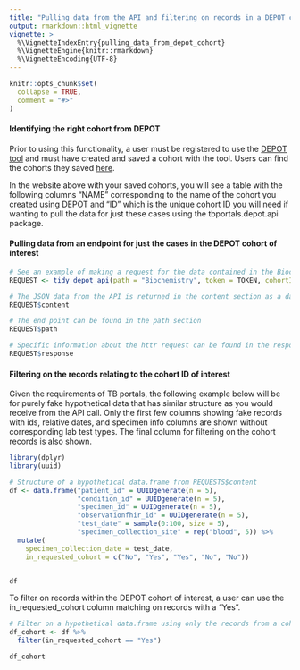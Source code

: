 ```yaml
---
title: "Pulling data from the API and filtering on records in a DEPOT created cohort"
output: rmarkdown::html_vignette
vignette: >
  %\VignetteIndexEntry{pulling_data_from_depot_cohort}
  %\VignetteEngine{knitr::rmarkdown}
  %\VignetteEncoding{UTF-8}
---
```


```r
knitr::opts_chunk$set(
  collapse = TRUE,
  comment = "#>"
)
```

#### Identifying the right cohort from DEPOT

Prior to using this functionality, a user must be registered to use the [DEPOT tool](https://depot.tbportals.niaid.nih.gov) and must have created and saved a cohort with the tool. Users can find the cohorts they saved [here](https://depot.tbportals.niaid.nih.gov/#/saved-cohorts).

In the website above with your saved cohorts, you will see a table with the following columns "NAME" corresponding to the name of the cohort you created using DEPOT and "ID" which is the unique cohort ID you will need if wanting to pull the data for just these cases using the tbportals.depot.api package.

#### Pulling data from an endpoint for just the cases in the DEPOT cohort of interest


```r
# See an example of making a request for the data contained in the Biochemistry end point
REQUEST <- tidy_depot_api(path = "Biochemistry", token = TOKEN, cohortId = "PASTE cohort ID number Here")

# The JSON data from the API is returned in the content section as a data.frame
REQUEST$content

# The end point can be found in the path section
REQUEST$path

# Specific information about the httr request can be found in the response section
REQUEST$response

```


#### Filtering on the records relating to the cohort ID of interest

Given the requirements of TB portals, the following example below will be for purely fake hypothetical data that has similar structure as you would receive from the API call.  Only the first few columns showing fake records with ids, relative dates, and specimen info columns are shown without corresponding lab test types.  The final column for filtering on the cohort records is also shown.

```r
library(dplyr)
library(uuid)

# Structure of a hypothetical data.frame from REQUESTS$content
df <- data.frame("patient_id" = UUIDgenerate(n = 5),
                 "condition_id" = UUIDgenerate(n = 5),
                 "specimen_id" = UUIDgenerate(n = 5),
                 "observationfhir_id" = UUIDgenerate(n = 5),
                 "test_date" = sample(0:100, size = 5),
                 "specimen_collection_site" = rep("blood", 5)) %>%
  mutate(
    specimen_collection_date = test_date,
    in_requested_cohort = c("No", "Yes", "Yes", "No", "No"))


df
```

To filter on records within the DEPOT cohort of interest, a user can use the in_requested_cohort column matching on records with a "Yes".

```r
# Filter on a hypothetical data.frame using only the records from a cohort ID of interest from the API call
df_cohort <- df %>%
  filter(in_requested_cohort == "Yes")

df_cohort
```
